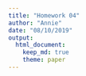 ```yaml
---
title: "Homework 04"
author: "Annie"
date: "08/10/2019"
output: 
  html_document:
    keep_md: true
    theme: paper
---
```

